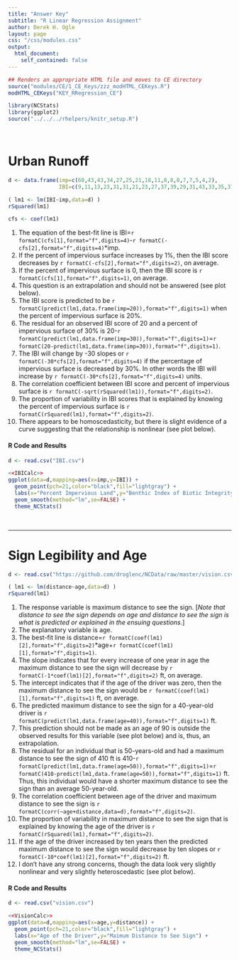 ```yaml
---
title: "Answer Key"
subtitle: "R Linear Regression Assignment"
author: Derek H. Ogle
layout: page
css: "/css/modules.css"
output:
  html_document:
    self_contained: false
---
```


```r
## Renders an appropriate HTML file and moves to CE directory
source("modules/CE/1_CE_Keys/zzz_modHTML_CEKeys.R")
modHTML_CEKeys("KEY_RRegression_CE")
```

```r
library(NCStats)
library(ggplot2)
source("../../../rhelpers/knitr_setup.R")
```

<br>

# Urban Runoff

```r
d <- data.frame(imp=c(60,43,43,34,27,25,21,18,11,8,8,8,7,7,5,4,2),
                IBI=c(9,11,13,23,31,31,21,23,27,37,39,29,31,43,33,35,37))
```
```r
( lm1 <- lm(IBI~imp,data=d) )
rSquared(lm1)
```
```r
cfs <- coef(lm1)
```

1. The equation of the best-fit line is IBI=`r formatC(cfs[1],format="f",digits=4)`-`r formatC(-cfs[2],format="f",digits=4)`*imp.
1. If the percent of impervious surface increases by 1%, then the IBI score decreases by `r formatC(-cfs[2],format="f",digits=2)`, on average.
1. If the percent of impervious surface is 0, then the IBI score is `r formatC(cfs[1],format="f",digits=1)`, on average.
1. This question is an extrapolation and should not be answered (see plot below).
1. The IBI score is predicted to be `r formatC(predict(lm1,data.frame(imp=20)),format="f",digits=1)` when the percent of impervious surface is 20%.
1. The residual for an observed IBI score of 20 and a percent of impervious surface of 30% is 20-`r formatC(predict(lm1,data.frame(imp=30)),format="f",digits=1)`=`r formatC(20-predict(lm1,data.frame(imp=30)),format="f",digits=1)`.
1. The IBI will change by -30 slopes or `r formatC(-30*cfs[2],format="f",digits=4)` if the percentage of impervious surface is decreased by 30%. In other words the IBI will increase by `r formatC(-30*cfs[2],format="f",digits=4)` units.
1. The correlation coefficient between IBI score and percent of impervious surface is `r formatC(-sqrt(rSquared(lm1)),format="f",digits=2)`.
1. The proportion of variability in IBI scores that is explained by knowing the percent of impervious surface is `r formatC(rSquared(lm1),format="f",digits=2)`.
1. There appears to be homoscedasticity, but there is slight evidence of a curve suggesting that the relationship is nonlinear (see plot below).

#### R Code and Results
```r
d <- read.csv("IBI.csv")
```
```r
<<IBICalc>>
ggplot(data=d,mapping=aes(x=imp,y=IBI)) +
  geom_point(pch=21,color="black",fill="lightgray") +
  labs(x="Percent Impervious Land",y="Benthic Index of Biotic Integrity") +
  geom_smooth(method="lm",se=FALSE) +
  theme_NCStats()
```

<br>

----

# Sign Legibility and Age
```r
d <- read.csv("https://github.com/droglenc/NCData/raw/master/vision.csv")
```
```r
( lm1 <- lm(distance~age,data=d) )
rSquared(lm1)
```

1. The response variable is maximum distance to see the sign. [*Note that distance to see the sign depends on age and distance to see the sign is what is predicted or explained in the ensuing questions.*]
1. The explanatory variable is age.
1. The best-fit line is distance=`r formatC(coef(lm1)[2],format="f",digits=2)`*age+`r formatC(coef(lm1)[1],format="f",digits=1)`.
1. The slope indicates that for every increase of one year in age the maximum distance to see the sign will decrease by `r formatC(-1*coef(lm1)[2],format="f",digits=2)` ft, on average.
1. The intercept indicates that if the age of the driver was zero, then the maximum distance to see the sign would be `r formatC(coef(lm1)[1],format="f",digits=1)` ft, on average.
1. The predicted maximum distance to see the sign for a 40-year-old driver is `r formatC(predict(lm1,data.frame(age=40)),format="f",digits=1)` ft.
1. This prediction should not be made as an age of 90 is outside the observed results for this variable (see plot below) and is, thus, an extrapolation.
1. The residual for an individual that is 50-years-old and had a maximum distance to see the sign of 410 ft is 410-`r formatC(predict(lm1,data.frame(age=50)),format="f",digits=1)`=`r formatC(410-predict(lm1,data.frame(age=50)),format="f",digits=1)` ft. Thus, this individual would have a shorter maximum distance to see the sign than an average 50-year-old.
1. The correlation coefficient between age of the driver and maximum distance to see the sign is `r formatC(corr(~age+distance,data=d),format="f",digits=2)`.
1. The proportion of variability in maximum distance to see the sign that is explained by knowing the age of the driver is `r formatC(rSquared(lm1),format="f",digits=2)`.
1. If the age of the driver increased by ten years then the predicted maximum distance to see the sign would decrease by ten slopes or `r formatC(-10*coef(lm1)[2],format="f",digits=2)` ft.
1. I don't have any strong concerns, though the data look very slightly nonlinear and very slightly heteroscedastic (see plot below).


#### R Code and Results
```r
d <- read.csv("vision.csv")
```
```r
<<VisionCalc>>
ggplot(data=d,mapping=aes(x=age,y=distance)) +
  geom_point(pch=21,color="black",fill="lightgray") +
  labs(x="Age of the Driver",y="Maimum Distance to See Sign") +
  geom_smooth(method="lm",se=FALSE) +
  theme_NCStats()
```

